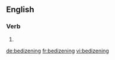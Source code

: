 ==English==

===Verb===
{{head|en}}

# {{present participle of|bedizen}}

[[de:bedizening]]
[[fr:bedizening]]
[[vi:bedizening]]